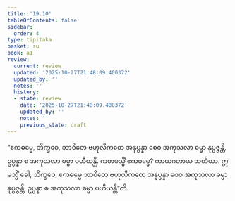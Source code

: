 ```yaml
---
title: '19.10'
tableOfContents: false
sidebar:
  order: 4
type: tipitaka
basket: su
book: a1
review:
  current: review
  updated: '2025-10-27T21:48:09.400372'
  updated_by: ''
  notes: ''
  history:
  - state: review
    date: '2025-10-27T21:48:09.400372'
    updated_by: ''
    notes: ''
    previous_state: draft
---
```



<ReviewStatus review={frontmatter.review} showDetails={true} />

<HypothesisAnnotation frontmatter={frontmatter} />

<DynamicBreadcrumb />

<Division number="572" book="a1" e="ch" v="15" p="45">

<Paragraph number="461" book="a1">
“ဧကဓမ္မေ, ဘိက္ခဝေ, ဘာဝိတေ ဗဟုလီကတေ အနုပ္ပန္နာ စေဝ အကုသလာ ဓမ္မာ နုပ္ပဇ္ဇန္တိ, ဥပ္ပန္နာ စ အကုသလာ ဓမ္မာ ပဟီယန္တိ. ကတမသ္မိံ ဧကဓမ္မေ? ကာယဂတာယ သတိယာ. ဣမသ္မိံ ခေါ, ဘိက္ခဝေ, ဧကဓမ္မေ ဘာဝိတေ ဗဟုလီကတေ အနုပ္ပန္နာ စေဝ အကုသလာ ဓမ္မာ နုပ္ပဇ္ဇန္တိ, ဥပ္ပန္နာ စ အကုသလာ ဓမ္မာ ပဟီယန္တီ”တိ.
</Paragraph>
</Division>